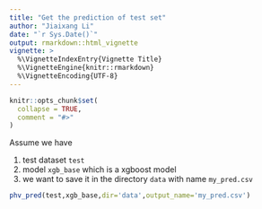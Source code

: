 ```yaml
---
title: "Get the prediction of test set"
author: "Jiaixang Li"
date: "`r Sys.Date()`"
output: rmarkdown::html_vignette
vignette: >
  %\VignetteIndexEntry{Vignette Title}
  %\VignetteEngine{knitr::rmarkdown}
  %\VignetteEncoding{UTF-8}
---
```


```r
knitr::opts_chunk$set(
  collapse = TRUE,
  comment = "#>"
)
```

Assume we have 

1. test dataset `test`
1. model `xgb_base` which is a xgboost model
1. we want to save it in the directory `data` with name `my_pred.csv`

```r
phv_pred(test,xgb_base,dir='data',output_name='my_pred.csv')
```

